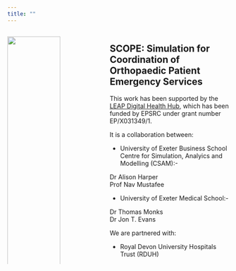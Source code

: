 ```yaml
---
title: ""
---
```


:::::: columns
::: {.column width="20%"}
![](QUARTO/images/LEAP/LEAP_Logo_Red-300.png){width="100%"}
![](QUARTO/images/LEAP/EPSRC.png){width="100%"}


![](QUARTO/images/exeter.png){width="100%"}

![](QUARTO/images/RDUH.png){width="100%"}
:::

::: {.column width="10%"}
<!-- empty column to create gap -->
:::

::: {.column width="50%"}
## SCOPE: Simulation for Coordination of Orthopaedic Patient Emergency Services

This work has been supported by the [LEAP Digital Health Hub](https://leap-hub.ac.uk/about-the-hub/), which has been funded by EPSRC under grant number EP/X031349/1.

It is a collaboration between:

-   University of Exeter Business School Centre for Simulation, Analyics and Modelling (CSAM):-

Dr Alison Harper\
Prof Nav Mustafee

-   University of Exeter Medical School:-

Dr Thomas Monks\
Dr Jon T. Evans

We are partnered with:

-   Royal Devon University Hospitals Trust (RDUH)
:::
::::::
